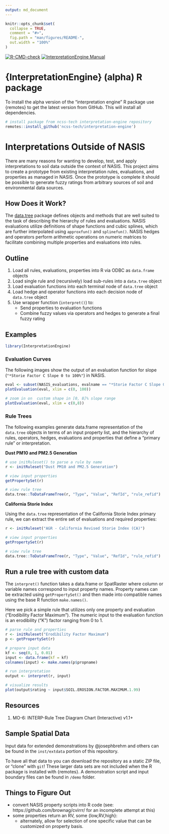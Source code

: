 ```yaml
---
output: md_document
---
```


```r
knitr::opts_chunk$set(
  collapse = TRUE,
  comment = "#>",
  fig.path = "man/figures/README-",
  out.width = "100%"
)
```

 <!-- badges: start -->
  [![R-CMD-check](https://github.com/ncss-tech/interpretation-engine/actions/workflows/R-CMD-check.yml/badge.svg)](https://github.com/ncss-tech/interpretation-engine/actions/workflows/R-CMD-check.yml)
[![InterpretationEngine Manual](https://img.shields.io/badge/docs-HTML-informational)](http://ncss-tech.github.io/interpretation-engine/)
  <!-- badges: end -->

# {InterpretationEngine} (alpha) R package

To install the alpha version of the "interpretation engine" R package use {remotes} to get the latest version from GitHub. This will install all dependencies.

```r
# install package from ncss-tech interpretation-engine repository                   
remotes::install_github('ncss-tech/interpretation-engine')
```

# Interpretations Outside of NASIS

There are many reasons for wanting to develop, test, and apply interpretations to soil data outside the context of NASIS. This project aims to create a prototype from existing interpretation rules, evaluations, and properties as managed in NASIS. Once the prototype is complete it should be possible to generate fuzzy ratings from arbitrary sources of soil and environmental data sources.

## How Does it Work?

The [data.tree](https://cran.r-project.org/web/packages/data.tree/vignettes/data.tree.html) package defines objects and methods that are well suited to the task of describing the hierarchy of rules and evaluations. NASIS evaluations utilize  definitions of shape functions and cubic splines, which are further interpolated using `approxfun()` and `splinefun()`. NASIS hedges and operators perform arithmetic operations on numeric matrices to facilitate combining multiple properties and
evaluations into rules.

## Outline
1. Load all rules, evaluations, properties into R via ODBC as `data.frame` objects 
3. Load single rule and (recursively) load sub-rules into a `data.tree` object
4. Load evaluation functions into each terminal node of `data.tree` object 
5. Load hedge and operator functions into each decision node of `data.tree` object
6. Use wrapper function (`interpret()`) to:
      - Send properties to evaluation functions
      - Combine fuzzy values via operators and hedges to generate a final fuzzy rating

## Examples

```r
library(InterpretationEngine)
```

### Evaluation Curves

The following images show the output of an evaluation function for slope (`"*Storie Factor C Slope 0 to 100%"`) in NASIS.

```r
eval <- subset(NASIS_evaluations, evalname == "*Storie Factor C Slope 0 to 100%")
plotEvaluation(eval, xlim = c(0, 100))

# zoom in on  custom shape in [0, 8]% slope range
plotEvaluation(eval, xlim = c(0,8))
```

### Rule Trees

The following examples generate data.frame representation of the `data.tree` objects in terms of an input property list, and the hierarchy of rules, operators, hedges, evaluations and properties that define a "primary rule" or interpretation.

**Dust PM10 and PM2.5 Generation**

```r
# use initRuleset() to parse a rule by name
r <- initRuleset("Dust PM10 and PM2.5 Generation")

# view input properties
getPropertySet(r)

# view rule tree
data.tree::ToDataFrameTree(r, "Type", "Value", "RefId", "rule_refid")
```


**California Storie Index**

Using the `data.tree` representation of the California Storie Index primary rule, we can extract the entire set of evaluations and required properties:

```r
r <- initRuleset("AGR - California Revised Storie Index (CA)")

# view input properties
getPropertySet(r)

# view rule tree
data.tree::ToDataFrameTree(r, "Type", "Value", "RefId", "rule_refid")
```

## Run a rule tree with custom data

The `interpret()` function takes a data.frame or SpatRaster where column or variable names correspond to input property names. Property names can be extracted using `getPropertySet()` and then made into compatible names using the base R function `make.names()`.

Here we pick a simple rule that utilizes only one property and evaluation ("Erodibility Factor Maximum"). The numeric input to the evaluation function is an erodibility ("K") factor ranging from 0 to 1.

```r
# parse rule and properties
r <- initRuleset("Erodibility Factor Maximum")
p <- getPropertySet(r)

# prepare input data
kf <- seq(0, 1, 0.01)
input <- data.frame(kf = kf)
colnames(input) <- make.names(p$propname)

# run interpretation
output <- interpret(r, input)

# visualize results
plot(output$rating ~ input$SOIL.EROSION.FACTOR.MAXIMUM.1.99)
```

## Resources
1. MO-6: INTERP-Rule Tree Diagram Chart (Interactive) v1.1+


## Sample Spatial Data
Input data for extended demonstrations by @josephbrehm and others can be found in the `inst/extdata` portion of this repository. 

To have all that data to you can download the repository as a static ZIP file, or "clone" with `git`! These larger data sets are not included when the R package is installed with {remotes}. A demonstration script and input boundary files can be found in `/demo` folder.

## Things to Figure Out
* convert NASIS property scripts into R code (see: https://github.com/brownag/cvirrr/ for an incomplete attempt at this)
* some properties return an RV, some {low,RV,high}:
  * alternately, allow for selection of one specific value that can be customized on property basis.
